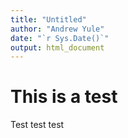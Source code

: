 ```yaml
---
title: "Untitled"
author: "Andrew Yule"
date: "`r Sys.Date()`"
output: html_document
---
```


# This is a test
Test test test